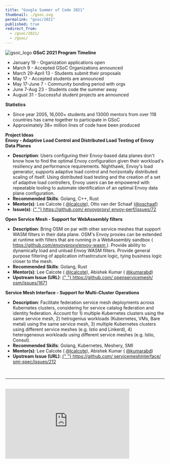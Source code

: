 ```yaml
---
title: "Google Summer of Code 2021"
thumbnail: ./gsoc.svg
permalink: "gsoc/2021"
published: true
redirect_from:
  - /gsoc/2021/
  - /gsoc/
---
```



<ProgramsWrapper>

<img src={gsoc_logo} alt="gsoc_logo" />
<b>GSoC 2021 Program Timeline</b>
<div>
  <ul>
    <li>January 19 - Organization applications open</li>
    <li>March 9 - Accepted GSoC Organizations announced</li>
    <li>March 29-April 13 - Students submit their proposals</li>
    <li>May 17 - Accepted students are announced</li>
    <li>May 17-June 7 - Community bonding period with orgs</li>
    <li>June 7-Aug 23 - Students code the summer away</li>
    <li>August 31 - Successful student projects are announced</li>
  </ul>
</div>
<b>Statistics</b>
<div>
  <ul>
    <li>
      Since year 2005, 16,000+ students and 13000 mentors from over 118
      countries has came together to participate in GSoC
    </li>
    <li>Approximately 38+ million lines of code have been produced</li>
  </ul>
</div>
<b>Project Ideas</b>
<div>
  <b>
    Envoy - Adaptive Load Control and Distributed Load Testing of Envoy Data
    Planes
  </b>
  <ul>
    <li>
      <b>Description</b>: Users configuring their Envoy-based data planes don't
      know how to find the optimal Envoy configuration given their workload's
      resiliency and performance requirements. Nighthawk, Envoy's load
      generator, supports adaptive load control and horizontally distributed
      scaling of itself. Using distributed load testing and the creation of a
      set of adaptive load controllers, Envoy users can be empowered with
      repeatable tooling to automate identification of an optimal Envoy data
      plane configuration.
    </li>
    <li>
      <b>Recommended Skills</b>: Golang, C++, Rust
    </li>
    <li>
      <b>Mentor(s)</b>: Lee Calcote (
      <a href="https://twitter.com/lcalcote" target="_blank">@lcalcote</a>), Otto van der Schaaf
      (<a href="https://twitter.com/oschaaf" target="_blank">@oschaaf</a>)
    </li>
    <li>
      <b>Issue(s)</b>:
      <a href="https://github.com/envoyproxy/envoy-perf/issues/72" target="_blank">
        {" "}
        https://github.com/
        <wbr />
        envoyproxy/
        <wbr />
        envoy-perf/issues/72
      </a>
    </li>
  </ul>
</div>
<div>
  <b>Open Service Mesh - Support for WebAssembly filters</b>
  <ul>
    <li>
      <b>Description</b>: Bring OSM on par with other service meshes that
      support WASM filters in their data plane. OSM's Envoy proxies can be
      extended at runtime with filters that are running in a WebAssembly sandbox
      (
      <a href="https://github.com/envoyproxy/envoy-wasm" target="_blank">
        https://github.com/envoyproxy/envoy-wasm
      </a>
      ). Provide ability to dynamically load and unload Envoy WASM filters. Provide
      general purpose filtering of application infrastrcuture logic, tying business
      logic closer to the mesh.
    </li>
    <li>
      <b>Recommended Skills</b>: Golang, Rust
    </li>
    <li>
      <b>Mentor(s)</b>: Lee Calcote (
      <a href="https://twitter.com/lcalcote" target="_blank">@lcalcote</a>), Abishek Kumar (
      <a href="https://twitter.com/kumarabd" target="_blank">@kumarabd</a>)
    </li>
    <li>
      <b>Upstream Issue (URL)</b>:
      <a href="https://github.com/openservicemesh/osm/issues/1671" target="_blank">
        {" "}
        https://github.com/
        <wbr />
        openservicemesh/
        <wbr />
        osm/issues/1671
      </a>
    </li>
  </ul>
</div>
<div>
  <b>Service Mesh Interface - Support for Multi-Cluster Operations</b>
  <ul>
    <li>
      <b>Description</b>: Facilitate federation service mesh deployments across
      Kubernetes clusters, considering for service catalog federation and
      identity federation. Account for 1) multiple Kubernetes clusters using the
      same service mesh, 2) hetrogenius workloads (Kubernetes, VMs, Bare metal)
      using the same service mesh, 3) multiple Kubernetes clusters using
      different service meshes (e.g. Istio and Linkerd), 4) heterogeneous
      workloads using different service meshes (e.g. Istio, Consul).
    </li>
    <li>
      <b>Recommended Skills</b>: Golang, Kubernetes, Meshery, SMI
    </li>
    <li>
      <b>Mentor(s)</b>: Lee Calcote (
      <a href="https://twitter.com/lcalcote" target="_blank">@lcalcote</a>), Abishek Kumar (
      <a href="https://twitter.com/kumarabd" target="_blank">@kumarabd</a>)
    </li>
    <li>
      <b>Upstream Issue (URL)</b>:
      <a href="https://github.com/servicemeshinterface/smi-spec/issues/212" target="_blank">
        {" "}
        https://github.com/
        <wbr />
        servicemeshinterface/
        <wbr />
        smi-spec/issues/212
      </a>
    </li>
  </ul>
</div>
<div>&nbsp;</div>
<hr />
<div className="flex-div">&nbsp;</div>
<div id="layer5-intro" className="iframe-container">
  <iframe
    width="392"
    height="220.5"
    src="https://www.youtube.com/embed/0yN5T5LB9ps"
    frameBorder="0"
    allow="accelerometer; autoplay; encrypted-media; gyroscope; picture-in-picture"
    allowFullScreen
  />
</div>
<p>
  <b>What is Layer5?</b>
</p>
<p>
  While small, the Layer5 community represents the largest collection of service
  mesh projects and their maintainers in the world. We build projects to provide
  learning environments, deployment and operational best practices, performance
  benchmarks, create documentation, share networking opportunities, and more.
  Our shared commitment to the open source spirit pushes Layer5 projects
  forward. New members are always welcome.
</p>
<p>
  <b>Is it Open Source?</b>
</p>
<p>
  Layer5 projects are open source software. Anyone can download, use, work on,
  and share it with others. It's built on principles like collaboration,
  globalism, and innovation. Layer5 projects are distributed under the terms of
  Apache v2.
</p>
<p>
  <b>Google Summer of Code Participation?</b>
</p>
<p>
  The key component of these projects is our Community. This community, which
  you will join as an participant in Google Summer of Code, is improving the
  world of diverse cloud native systems. Your contributions will affect people
  you've never met. The Layer5 community includes software engineers,
  researchers, students, artists, system administrators, operators and web
  designers -- all of whom will be happy to help you get started.
</p>
<p>
  We believe that all contributors should expect and be part of a safe and
  friendly environment for constructive contribution. We can more effectively
  and successfully compare and challenge different ideas to find the best
  solutions for advancement, while building the size, diversity, and strength of
  our community.
</p>
<div id="gsoc-2020" className="apply-button">
  <h3>
    <Button
      primary
      title="Participate"
      url="http://slack.layer5.io"
      external="true"
    />
  </h3>
</div>

</ProgramsWrapper>

